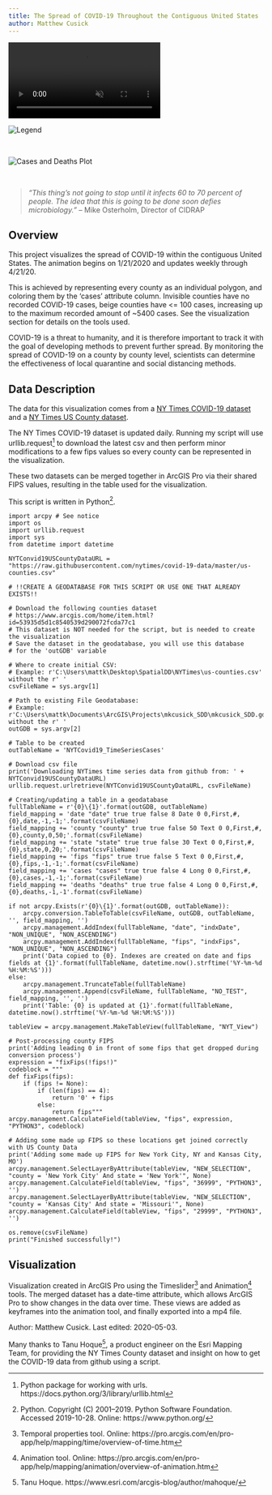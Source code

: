 ```yaml
---
title: The Spread of COVID-19 Throughout the Contiguous United States
author: Matthew Cusick
---
```


<!-- VIDEO ON LOOP: see styles.css for formatting -->
<div class="video-wrapper">
  <video id="scaledvideo" controls preload="true" autoplay loop muted>
    <source src="https://drdavis.space/teaching/ds/sdd/media/2020/05/MapHD.mp4" type="video/mp4" >
  </video>
</div>

![](https://drdavis.space/teaching/ds/sdd/media/2020/05/Legend.png 'Legend')

</br> 

![](https://drdavis.space/teaching/ds/sdd/media/2020/05/CasesDeaths.png 'Cases and Deaths Plot')

</br>

> *"This thing's not going to stop until it infects 60 to 70 percent of people. The idea that this is going to be done soon defies microbiology."* -- Mike Osterholm, Director of CIDRAP

## Overview
This project visualizes the spread of COVID-19 within the contiguous United States. The animation begins on 1/21/2020 and updates weekly through 4/21/20.

This is achieved by representing every county as an individual polygon, and coloring them by the 'cases' attribute column. Invisible counties have no recorded COVID-19 cases, beige counties have <= 100 cases, increasing up to the maximum recorded amount of ~5400 cases. See the visualization section for details on the tools used.

COVID-19 is a threat to humanity, and it is therefore important to track it with the goal of developing methods to prevent further spread. By monitoring the spread of COVID-19 on a county by county level, scientists can determine the effectiveness of local quarantine and social distancing methods.

## Data Description
The data for this visualization comes from a [NY Times COVID-19 dataset](https://raw.githubusercontent.com/nytimes/covid-19-data/master/us-counties.csv) and a [NY Times US County dataset](https://www.arcgis.com/home/item.html?id=53935d5d1c8540539d290072fcda77c1).

The NY Times COVID-19 dataset is updated daily. Running my script will use urllib.request[^urllib] to download the latest csv and then perform minor modifications
to a few fips values so every county can be represented in the visualization.

These two datasets can be merged together in ArcGIS Pro via their shared FIPS values, resulting in the table used for the visualization.

This script is written in Python[^python].

```
import arcpy # See notice
import os
import urllib.request
import sys
from datetime import datetime

NYTConvid19USCountyDataURL = "https://raw.githubusercontent.com/nytimes/covid-19-data/master/us-counties.csv"

# !!CREATE A GEODATABASE FOR THIS SCRIPT OR USE ONE THAT ALREADY EXISTS!!

# Download the following counties dataset
# https://www.arcgis.com/home/item.html?id=53935d5d1c8540539d290072fcda77c1
# This dataset is NOT needed for the script, but is needed to create the visualization       
# Save the dataset in the geodatabase, you will use this database
# for the 'outGDB' variable

# Where to create initial CSV:
# Example: r'C:\Users\mattk\Desktop\SpatialDD\NYTimes\us-counties.csv' without the r' '
csvFileName = sys.argv[1]

# Path to existing File Geodatabase:
# Example: r'C:\Users\mattk\Documents\ArcGIS\Projects\mkcusick_SDD\mkcusick_SDD.gdb' without the r' '
outGDB = sys.argv[2]

# Table to be created
outTableName = 'NYTCovid19_TimeSeriesCases'

# Download csv file
print('Downloading NYTimes time series data from github from: ' + NYTConvid19USCountyDataURL)
urllib.request.urlretrieve(NYTConvid19USCountyDataURL, csvFileName)

# Creating/updating a table in a geodatabase
fullTableName = r'{0}\{1}'.format(outGDB, outTableName)
field_mapping = 'date "date" true true false 8 Date 0 0,First,#,{0},date,-1,-1;'.format(csvFileName)
field_mapping += 'county "county" true true false 50 Text 0 0,First,#,{0},county,0,50;'.format(csvFileName)
field_mapping += 'state "state" true true false 30 Text 0 0,First,#,{0},state,0,20;'.format(csvFileName)
field_mapping += 'fips "fips" true true false 5 Text 0 0,First,#,{0},fips,-1,-1;'.format(csvFileName)
field_mapping += 'cases "cases" true true false 4 Long 0 0,First,#,{0},cases,-1,-1;'.format(csvFileName)
field_mapping += 'deaths "deaths" true true false 4 Long 0 0,First,#,{0},deaths,-1,-1'.format(csvFileName)

if not arcpy.Exists(r'{0}\{1}'.format(outGDB, outTableName)):
    arcpy.conversion.TableToTable(csvFileName, outGDB, outTableName, '', field_mapping, '')
    arcpy.management.AddIndex(fullTableName, "date", "indxDate", "NON_UNIQUE", "NON_ASCENDING")
    arcpy.management.AddIndex(fullTableName, "fips", "indxFips", "NON_UNIQUE", "NON_ASCENDING")
    print('Data copied to {0}. Indexes are created on date and fips fields at {1}'.format(fullTableName, datetime.now().strftime('%Y-%m-%d %H:%M:%S')))
else:
    arcpy.management.TruncateTable(fullTableName)
    arcpy.management.Append(csvFileName, fullTableName, "NO_TEST", field_mapping, '', '')
    print('Table: {0} is updated at {1}'.format(fullTableName, datetime.now().strftime('%Y-%m-%d %H:%M:%S')))

tableView = arcpy.management.MakeTableView(fullTableName, "NYT_View")

# Post-processing county FIPS
print('Adding leading 0 in front of some fips that get dropped during conversion process')
expression = "fixFips(!fips!)"
codeblock = """
def fixFips(fips):
    if (fips != None):
        if (len(fips) == 4):
            return '0' + fips
        else:
            return fips"""
arcpy.management.CalculateField(tableView, "fips", expression, "PYTHON3", codeblock)

# Adding some made up FIPS so these locations get joined correctly with US County Data
print('Adding some made up FIPS for New York City, NY and Kansas City, MO')
arcpy.management.SelectLayerByAttribute(tableView, "NEW_SELECTION", "county = 'New York City' And state = 'New York'", None)
arcpy.management.CalculateField(tableView, "fips", "36999", "PYTHON3", '')
arcpy.management.SelectLayerByAttribute(tableView, "NEW_SELECTION", "county = 'Kansas City' And state = 'Missouri'", None)
arcpy.management.CalculateField(tableView, "fips", "29999", "PYTHON3", '')

os.remove(csvFileName)
print("Finished successfully!")
```
## Visualization
Visualization created in ArcGIS Pro using the Timeslider[^timeslider] and Animation[^animation] tools. The merged dataset has a date-time attribute, which allows ArcGIS Pro to show changes in the data over time. These views are added as keyframes into the animation tool, and finally exported into a mp4 file.

<div class="credit-line">
Author: Matthew Cusick.
Last edited: 2020-05-03.

Many thanks to Tanu Hoque[^Tanu], a product engineer on the Esri Mapping Team, for providing the NY Times County dataset and insight on how to
get the COVID-19 data from github using a script.
</div>

[^python]: Python. Copyright (C) 2001--2019. Python Software Foundation. Accessed 2019-10-28. Online: https://www.python.org/
[^animation]: Animation tool. Online: https://pro.arcgis.com/en/pro-app/help/mapping/animation/overview-of-animation.htm
[^timeslider]: Temporal properties tool. Online: https://pro.arcgis.com/en/pro-app/help/mapping/time/overview-of-time.htm
[^urllib]: Python package for working with urls. https://docs.python.org/3/library/urllib.html
[^Tanu]: Tanu Hoque. https://www.esri.com/arcgis-blog/author/mahoque/